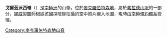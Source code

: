 {{coord|67|41|S|63|3|E|source:GNIS|display=title}}

'''戈爾茲沃西嶺'''（{{lang-en|Goldsworthy Ridge}}）是[[南極洲|南極洲]]的山嶺，位於[[麥克羅伯特森地|麥克羅伯特森地]]，屬於[[弗拉德山脈|弗拉德山脈]]的一部分，[[挪威|挪威]]製圖師根據該國探險隊拍攝的空中照片繪入地圖，現時由[[南極條約體系|南極條約體系]]管理。

{{DEFAULTSORT:Goldsworthy Ridge}}
[[Category:麥克羅伯特森地山脊|Category:麥克羅伯特森地山脊]]


{{MacRobertsonLand-geo-stub}}